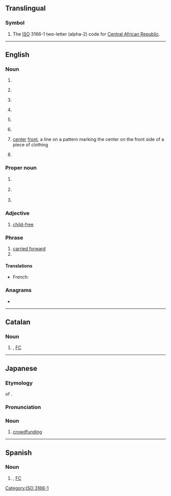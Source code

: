 {{also|cf|Cf|cF|cf.|c.f.|.cf}}
==Translingual==

===Symbol===
{{head|mul|symbol}}
# The [[ISO]] 3166-1 two-letter (alpha-2) code for [[Central African Republic]].

[[Category:ISO 3166-1]]

----

==English==
{{wikipedia}}

===Noun===
{{en-noun|~}}

# {{abbreviation of|en|cluster fuck}}
# {{lb|en|baseball}} {{abbreviation of|en|center field}}
# {{lb|en|baseball}} {{abbreviation of|en|center fielder}}
# {{lb|en|finance}} {{abbreviation of|en|cash flow}}
# {{lb|en|health}} {{abbreviation of|en|cystic fibrosis}}
# {{lb|en|computing}} {{abbreviation of|en|w:Collaborative filtering|Collaborative filtering}}
# {{lb|en|textiles|sewing}} [[center]] [[front]], a line on a pattern marking the center on the front side of a piece of clothing
# {{init of|en|Charlie Foxtrot}}

===Proper noun===
{{en-proper noun}}

# {{lb|en|Canada|military}} {{abbreviation of|en|Canadian Forces}}
# {{lb|en|computing}} {{abbreviation of|en|{{w|CompactFlash}}}}
# {{lb|en|computing}} {{abbreviation of|en|w:.NET Compact Framework|.NET Compact Framework}}

===Adjective===
{{en-adj|-}}

# [[child-free]]

===Phrase===
{{head|en|phrase}}

# [[carried forward]]
# {{alternative form of|en|cf.|gloss=confer, compare}}

====Translations====
{{trans-top|Canadian Forces}}
* French: {{t+|fr|FC}}
{{trans-mid}}
{{trans-bottom}}

===Anagrams===
* {{anagrams|en|a=cf|F.C.|FC}}

----

==Catalan==

===Noun===
{{head|ca|noun|g=m}}

# {{initialism of|ca|[[club|Club]] de [[futbol|Futbol]]||Football Club|nodot=1}}, [[FC]]

----

==Japanese==

===Etymology===
{{abbrev|ja}} of {{der|ja|en|crowdfunding}}.

===Pronunciation===
{{ja-pron|シー エフ}}

===Noun===
{{ja-noun|シー%-エフ}}

# [[crowdfunding]]

----

==Spanish==

===Noun===
{{head|es|noun|g=m}}

# {{init of|es|[[club|Club]] de [[fútbol|Fútbol]]||Football Club|nodot=1}}, [[FC]]